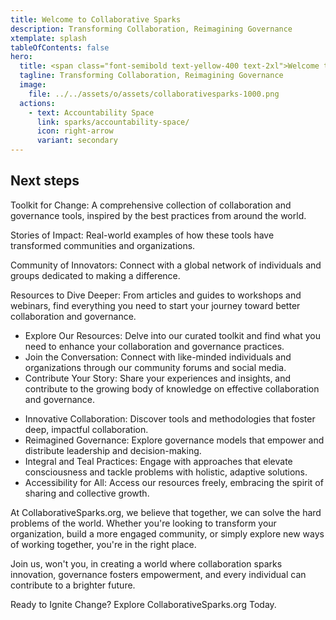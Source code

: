 ```yaml
---
title: Welcome to Collaborative Sparks
description: Transforming Collaboration, Reimagining Governance
xtemplate: splash
tableOfContents: false
hero:
  title: <span class="font-semibold text-yellow-400 text-2xl">Welcome to Collaborative Sparks</span>
  tagline: Transforming Collaboration, Reimagining Governance
  image:
    file: ../../assets/o/assets/collaborativesparks-1000.png
  actions:
    - text: Accountability Space
      link: sparks/accountability-space/
      icon: right-arrow
      variant: secondary
---
```



## Next steps


<CardGrid>
<Card title="What You'll Find Here" icon="pencil">
  <div class="space-y-4 text-gray-100 leading-relaxed">
    <div class="bg-gray-800 p-4 rounded-lg shadow-sm hover:shadow-md transition-shadow">
      <p><span class="font-semibold text-yellow-400">Toolkit for Change:</span> A comprehensive collection of collaboration and governance tools, inspired by the best practices from around the world.</p>
    </div>
    <div class="bg-gray-800 p-4 rounded-lg shadow-sm hover:shadow-md transition-shadow">
      <p><span class="font-semibold text-yellow-400">Stories of Impact:</span> Real-world examples of how these tools have transformed communities and organizations.</p>
    </div>
    <div class="bg-gray-800 p-4 rounded-lg shadow-sm hover:shadow-md transition-shadow">
      <p><span class="font-semibold text-yellow-400">Community of Innovators:</span> Connect with a global network of individuals and groups dedicated to making a difference.</p>
    </div>
    <div class="bg-gray-800 p-4 rounded-lg shadow-sm hover:shadow-md transition-shadow">
      <p><span class="font-semibold text-yellow-400">Resources to Dive Deeper:</span> From articles and guides to workshops and webinars, find everything you need to start your journey toward better collaboration and governance.</p>
    </div>
  </div>
</Card>
	
<Card title="Get Started" icon="add-document">
  <ul class="space-y-4 text-gray-100 leading-relaxed list-none">
    <li class="bg-gray-800 p-4 rounded-lg shadow-sm hover:shadow-md transition-shadow">
      <span class="font-semibold text-yellow-400">Explore Our Resources:</span> Delve into our curated toolkit and find what you need to enhance your collaboration and governance practices.
    </li>
    <li class="bg-gray-800 p-4 rounded-lg shadow-sm hover:shadow-md transition-shadow">
      <span class="font-semibold text-yellow-400">Join the Conversation:</span> Connect with like-minded individuals and organizations through our community forums and social media.
    </li>
    <li class="bg-gray-800 p-4 rounded-lg shadow-sm hover:shadow-md transition-shadow">
      <span class="font-semibold text-yellow-400">Contribute Your Story:</span> Share your experiences and insights, and contribute to the growing body of knowledge on effective collaboration and governance.
    </li>
  </ul>
</Card>
	

	
<Card title="Our Focus" icon="open-book">
  <ul class="space-y-4 text-gray-100 leading-relaxed list-none">
    <li class="bg-gray-800 p-4 rounded-lg shadow-sm hover:shadow-md transition-shadow">
      <span class="font-semibold text-yellow-400">Innovative Collaboration:</span> Discover tools and methodologies that foster deep, impactful collaboration.
    </li>
    <li class="bg-gray-800 p-4 rounded-lg shadow-sm hover:shadow-md transition-shadow">
      <span class="font-semibold text-yellow-400">Reimagined Governance:</span> Explore governance models that empower and distribute leadership and decision-making.
    </li>
    <li class="bg-gray-800 p-4 rounded-lg shadow-sm hover:shadow-md transition-shadow">
      <span class="font-semibold text-yellow-400">Integral and Teal Practices:</span> Engage with approaches that elevate consciousness and tackle problems with holistic, adaptive solutions.
    </li>
    <li class="bg-gray-800 p-4 rounded-lg shadow-sm hover:shadow-md transition-shadow">
      <span class="font-semibold text-yellow-400">Accessibility for All:</span> Access our resources freely, embracing the spirit of sharing and collective growth.
    </li>
  </ul>
</Card>
<Card title="Our Invitation" icon="setting">
  <div class="space-y-4 text-gray-100 leading-relaxed bg-gray-800 p-4 rounded-lg shadow-sm">
    <p>
      At <span class="font-semibold text-yellow-400">CollaborativeSparks.org</span>, we believe that together, we can solve the hard problems of the world. Whether you're looking to transform your organization, build a more engaged community, or simply explore new ways of working together, you're in the right place.
    </p>
    <p>
      Join us, won't you, in creating a world where collaboration sparks innovation, governance fosters empowerment, and every individual can contribute to a brighter future.
    </p>
    <p>
      <span class="font-semibold text-yellow-400">Ready to Ignite Change?</span> Explore <span class="font-semibold text-yellow-400">CollaborativeSparks.org</span> Today.
    </p>
  </div>
</Card>
</CardGrid>
